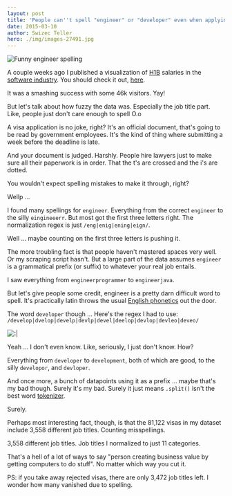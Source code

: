 ```yaml
---
layout: post
title: 'People can''t spell "engineer" or "developer" even when applying for a visa'
date: 2015-03-10
author: Swizec Teller
hero: ./img/images-27491.jpg
---
```

![Funny engineer spelling](./img/images-27491.jpg)



A couple weeks ago I published a visualization of [H1B](http://en.wikipedia.org/wiki/H-1B_visa "H-1B visa") salaries in the [software industry](http://en.wikipedia.org/wiki/Software_industry "Software industry"). You should check it out, [here](http://swizec.github.io/h1b-software-salaries/#2014-ca-engineer).



It was a smashing success with some 46k visitors. Yay!



But let's talk about how fuzzy the data was. Especially the job title part. Like, people just don't care enough to spell O.o



A visa application is no joke, right? It's an official document, that's going to be read by government employees. It's the kind of thing where submitting a week before the deadline is late.



And your document is judged. Harshly. People hire lawyers just to make sure all their paperwork is in order. That the t's are crossed and the i's are dotted.



You wouldn't expect spelling mistakes to make it through, right?



Wellp ...



I found many spellings for `engineer`. Everything from the correct `engineer` to the silly `eingineeerr`. But most got the first three letters right. The normalization regex is just `/eng|enig|ening|eign/`.



Well ... maybe counting on the first three letters is pushing it.



The more troubling fact is that people haven't mastered spaces very well. Or my scraping script hasn't. But a large part of the data assumes `engineer` is a grammatical prefix (or suffix) to whatever your real job entails.



I saw everything from `engineerprogrammer` to `engineerjava`.



But let's give people some credit, engineer is a pretty darn difficult word to spell. It's practically latin throws the usual [English phonetics](http://en.wikipedia.org/wiki/English_phonology "English phonology") out the door.



The word `developer` though ... Here's the regex I had to use: `/develop|dvelop|develp|devlp|devel|deelop|devlop|devleo|deveo/`



![:\|](./img/images-27490.gif)



Yeah ... I don't even know. Like, seriously, I just don't know. How?



Everything from `developer` to `development`, both of which are good, to the silly `developor`, and `devloper`.



And once more, a bunch of datapoints using it as a prefix ... maybe that's my bad though. Surely it's my bad. Surely it just means `.split()` isn't the best word [tokenizer](http://en.wikipedia.org/wiki/Lexical_analysis "Lexical analysis").



Surely.



Perhaps most interesting fact, though, is that the 81,122 visas in my dataset include 3,558 different job titles. Counting misspellings.



3,558 different job titles. Job titles I normalized to just 11 categories.



That's a hell of a lot of ways to say "person creating business value by getting computers to do stuff". No matter which way you cut it.



PS: if you take away rejected visas, there are only 3,472 job titles left. I wonder how many vanished due to spelling.